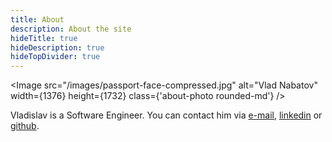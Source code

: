 ```yaml
---
title: About
description: About the site
hideTitle: true
hideDescription: true
hideTopDivider: true
---
```


<Image
  src="/images/passport-face-compressed.jpg"
  alt="Vlad Nabatov"
  width={1376}
  height={1732}
  class={'about-photo rounded-md'}
/>

Vladislav is a Software Engineer. You can contact him via <a href="mailto:nabatov.vladislav@gmail.com">e-mail</a>, <a href="https://linkedin.com/in/vlad-nabatov">linkedin</a> or <a href="https://github.com/nabato">github</a>.
